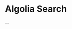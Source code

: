 

<Meta title="Design System/AlgoliaSearch" component={AlgoliaSearch} />

# Algolia Search

--

<Canvas>
  <Story name="Component">
    <AlgoliaSearch
      title="Algolia Search"
      indexName="bri_dev_searchable_posts"
    />
  </Story>
</Canvas>
